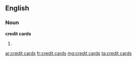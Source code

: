 ==English==

===Noun===
'''credit cards''' {{p}}
# {{plural of|credit card}}

[[ar:credit cards]]
[[fr:credit cards]]
[[mg:credit cards]]
[[ta:credit cards]]